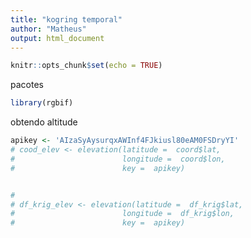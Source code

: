```yaml
---
title: "kogring temporal"
author: "Matheus"
output: html_document
---
```


```r
knitr::opts_chunk$set(echo = TRUE)
```

pacotes

```r
library(rgbif)
```

obtendo altitude




```r
apikey <- 'AIzaSyAysurqxAWInf4FJkiusl80eAM0FSDryYI'
# cood_elev <- elevation(latitude =  coord$lat, 
#                        longitude =  coord$lon,
#                        key =  apikey)


# 
# df_krig_elev <- elevation(latitude =  df_krig$lat, 
#                        longitude =  df_krig$lon,
#                        key =  apikey)


```

